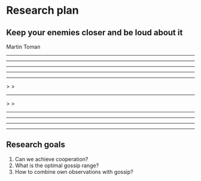 


<Head>
  <title>Research plan</title>
</Head>

<Footer>
  <MyFooter/>
</Footer>

# Research plan

## Keep your enemies closer and be loud about it

Martin Toman

---

<Grid>
  <Empty />
  <Empty />
  <Empty />

  <Empty />
  <Empty />
  <Empty />

  <Empty />
  <Empty />
  <Empty />
</Grid>

---

<Grid>
  <Empty />
  <Empty />
  <Empty />

  <Empty />
  <Emoji emoji=":D" />
  <Empty />

  <Empty />
  <Empty />
  <Emoji emoji=":D" />
</Grid>

---

<Grid>
  <Empty />
  <Empty />
  <Empty />

  <Empty />
  <Selected color="blue"> <Emoji emoji=":D" /> </Selected>
  <Empty />

  <Empty />
  <Empty />
  <Selected color="blue"> <Emoji emoji=":D" /> </Selected>
</Grid>

---

<Grid>
  <Empty />
  <Empty />
  <Empty />

  <Empty />
  <Selected color="blue"> <Emoji emoji="👿" /> </Selected>
  <Empty />

  <Empty />
  <Empty />
  <Selected color="blue"> <Emoji emoji="😇" /> </Selected>
</Grid>

---

<Grid>
  <Empty />
  <Empty />
  <Empty />

  <Empty />
  <Badge badge=<Emoji emoji=":thumbsup:"/>> <Emoji emoji="👿" /> </Badge>
  <Empty />

  <Empty />
  <Empty />
  <Badge badge=<Emoji emoji=":thumbsdown:"/>> <Emoji emoji="😇" /> </Badge>
</Grid>

---

<Grid>
  <Emoji emoji=":D" />
  <Empty />
  <Empty />

  <Empty />
  <Badge badge=<Emoji emoji=":thumbsup:"/>> <Emoji emoji="👿" /> </Badge>
  <Empty />

  <Empty />
  <Emoji emoji=":D" />
  <Badge badge=<Emoji emoji=":thumbsdown:"/>> <Emoji emoji="😇" /> </Badge>
</Grid>

---

<Grid>
  <Selected color="white"> <Emoji emoji=":D" /> </Selected>
  <Empty />
  <Empty />

  <Empty />
  <Emoji emoji="👿" />
  <Empty />

  <Empty />
  <Selected color="white"> <Emoji emoji=":D" /> </Selected>
  <Shout text="👿:thumbsdown:❗"> <Emoji emoji="😇" /> </Shout>
</Grid>

---

<Grid>
  <Emoji emoji=":D" />
  <Empty />
  <Empty />

  <Empty />
  <Emoji emoji="👿" />
  <Empty />

  <Empty />
  <Selected color="white"> <Emoji emoji=":D" /> </Selected>
  <Shout range={true} text="👿:thumbsdown:❗"> <Emoji emoji="😇" /> </Shout>
</Grid>

---

<Grid>
  <Selected color="blue"> <Emoji emoji=":D" /> </Selected>
  <Empty />
  <Empty />

  <Empty />
  <Selected color="blue"> <Emoji emoji="👿" /> </Selected>
  <Empty />

  <Empty />
  <Selected color="white"> <Emoji emoji=":D" /> </Selected>
  <Shout range={true} text="👿:thumbsdown:❗"> <Emoji emoji="😇" /> </Shout>
</Grid>

---

## Research goals

1. Can we achieve cooperation?
2. What is the optimal gossip range?
3. How to combine own observations with gossip?

